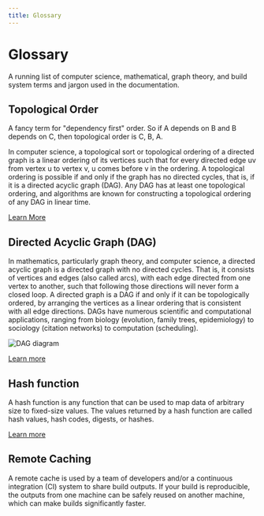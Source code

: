 ```yaml
---
title: Glossary
---
```


# Glossary

A running list of computer science, mathematical, graph theory, and build system terms and jargon used in the documentation.

## Topological Order

A fancy term for "dependency first" order. So if A depends on B and B depends on C, then topological order is C, B, A.

In computer science, a topological sort or topological ordering of a directed graph is a linear ordering of its vertices such that for every directed edge uv from vertex u to vertex v, u comes before v in the ordering.
A topological ordering is possible if and only if the graph has no directed cycles, that is, if it is a directed acyclic graph (DAG). Any DAG has at least one topological ordering, and algorithms are known for constructing a topological ordering of any DAG in linear time.

[Learn More](https://en.wikipedia.org/wiki/Topological_sorting)

## Directed Acyclic Graph (DAG)

In mathematics, particularly graph theory, and computer science, a directed acyclic graph is a directed graph with no directed cycles. That is, it consists of vertices and edges (also called arcs), with each edge directed from one vertex to another, such that following those directions will never form a closed loop. A directed graph is a DAG if and only if it can be topologically ordered, by arranging the vertices as a linear ordering that is consistent with all edge directions. DAGs have numerous scientific and computational applications, ranging from biology (evolution, family trees, epidemiology) to sociology (citation networks) to computation (scheduling).

![DAG diagram](/images/docs/dag-diagram.svg)

[Learn more](https://en.wikipedia.org/wiki/Directed_acyclic_graph)

## Hash function

A hash function is any function that can be used to map data of arbitrary size to fixed-size values. The values returned by a hash function are called hash values, hash codes, digests, or hashes.

[Learn more](https://en.wikipedia.org/wiki/Hash_function)

## Remote Caching

A remote cache is used by a team of developers and/or a continuous integration (CI) system to share build outputs. If your build is reproducible, the outputs from one machine can be safely reused on another machine, which can make builds significantly faster.
